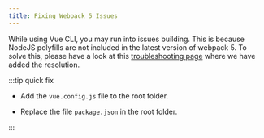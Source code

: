 ```yaml
---
title: Fixing Webpack 5 Issues
---
```


While using Vue CLI, you may run into issues building. This is because NodeJS polyfills are not included in the latest version of webpack 5. To solve
this, please have a look at this [troubleshooting page](https://docs.web3auth.io/troubleshooting/webpack-issues) where we have added the resolution.

:::tip quick fix

- Add the `vue.config.js` file to the root folder.

- Replace the file `package.json` in the root folder.

:::
